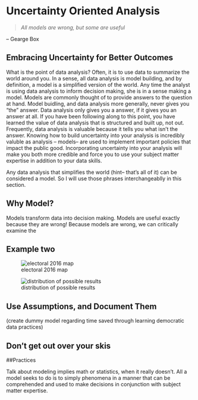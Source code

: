 # Uncertainty Oriented Analysis 

> *All models are wrong, but some are useful*

-- Gearge Box

## Embracing Uncertainty for Better Outcomes

What is the point of data analysis? Often, it is to use data to summarize the world around you. In a sense, all data analysis is model building, and by definition, a model is a simplified version of the world. Any time the analyst is using data analysis to inform decision making, she is in a sense making a model. Models are commonly thought of to provide answers to the question at hand. Model buidling, and data analysis more generally, never gives you "the" answer. Data analysis only gives you a answer, if it gives you an answer at all. If you have been following along to this point, you have learned the value of data analysis that is structured and built up, not out. Frequently, data analysis is valuable because it tells you what isn't the answer. Knowing how to build uncertainty into your analysis is incredibly valuble as analysis -- models-- are used to implement important policies that impact the public good. Incorporating uncertainty into your analysis will make you both more credible and force you to use your subject matter expertise in addition to your data skills. 

Any data analysis that simplifies the world (hint-- that's all of it) can be considered a model. So I will use those phrases interchangeablly in this section. 

## Why Model?

Models transform data into decision making. Models are useful exactly because they are wrong! Because models are wrong, we can critically examine the

## Example two

![electoral 2016 map](images/map.png)

![distribution of possible results](images/uncertain_dist.png)

## Use Assumptions, and Document Them

(create dummy model regarding time saved through learning democratic data practices)

## Don't get out over your skis


##Practices

Talk about modeling implies math or statistics, when it really doesn't. All a model seeks to do is to simply phenomena in a manner that can be comprehended and used to make decisions in conjunction with subject matter expertise. 
